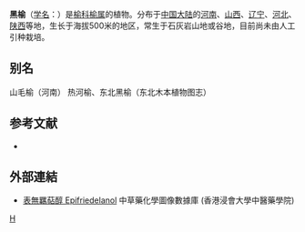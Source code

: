 {{Speciesbox 
| taxon = Ulmus davidiana
| authority = Planch.
| subdivision_ranks =[[变种|变种]]
| subdivision =
* 黑榆 ''U. d.'' var. ''davidiana''
* [[春榆|春榆]] ''U. d.'' var. ''japonica''
}}

'''黑榆'''（[[学名|学名]]：{{lang|la|''Ulmus davidiana''}}）是[[榆科|榆科]][[榆属|榆属]]的植物。分布于[[中国大陆|中国大陆]]的[[河南|河南]]、[[山西|山西]]、[[辽宁|辽宁]]、[[河北|河北]]、[[陕西|陕西]]等地，生长于海拔500米的地区，常生于石灰岩山地或谷地，目前尚未由人工引种栽培。

== 别名 ==
山毛榆（河南） 热河榆、东北黑榆（东北木本植物图志）

== 参考文献 ==
<div class="references-small">
* {{cite web| url =http://www.bioinfo.cn/db05/KmzwSpecies.php?action=view&id=22590| title =黑榆（原变种）| work =《中国高等植物数据库全库》| publisher =中国科学院微生物研究所| author =昆明植物研究所| accessdate =2009-02-25| deadurl =yes| archiveurl =https://web.archive.org/web/20160305072916/http://www.bioinfo.cn/db05/KmzwSpecies.php?action=view&id=22590| archivedate =2016-03-05}}
</div>

==外部連結==
* [http://libproject.hkbu.edu.hk/was40/detail?channelid=22253&lang=cht&searchword=code=P00012 表無羈萜醇 Epifriedelanol]{{Wayback|url=http://libproject.hkbu.edu.hk/was40/detail?channelid=22253&lang=cht&searchword=code=P00012 |date=20150518072537 }} 中草藥化學圖像數據庫 (香港浸會大學中醫藥學院) {{zh}}{{en}}
{{Taxonbar|from=Q2109921}}

[[Category:榆属|H]]


{{植物小作品}}